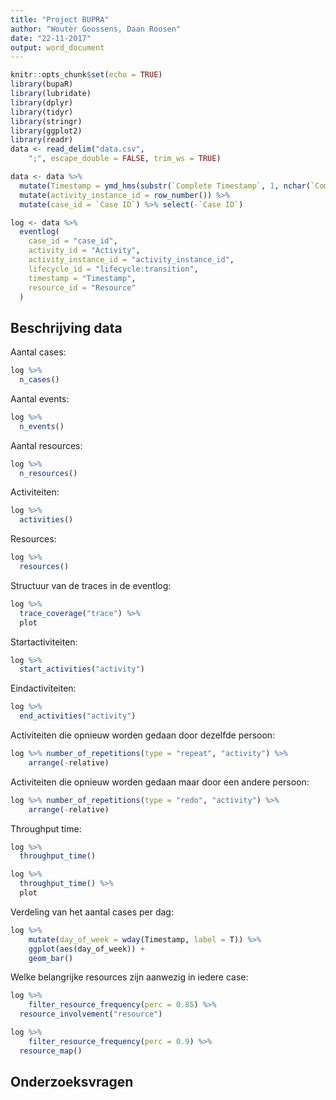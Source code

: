 ```yaml
---
title: "Project BUPRA"
author: "Wouter Goossens, Daan Roosen"
date: "22-11-2017"
output: word_document
---
```


```r
knitr::opts_chunk$set(echo = TRUE)
library(bupaR)
library(lubridate)
library(dplyr)
library(tidyr)
library(stringr)
library(ggplot2)
library(readr)
data <- read_delim("data.csv", 
    ";", escape_double = FALSE, trim_ws = TRUE)
```

```r
data <- data %>%
  mutate(Timestamp = ymd_hms(substr(`Complete Timestamp`, 1, nchar(`Complete Timestamp`) - 4))) %>%
  mutate(activity_instance_id = row_number()) %>%
  mutate(case_id = `Case ID`) %>% select(-`Case ID`)
```

```r
log <- data %>%
  eventlog(
    case_id = "case_id",
    activity_id = "Activity",
    activity_instance_id = "activity_instance_id",
    lifecycle_id = "lifecycle:transition",
    timestamp = "Timestamp",
    resource_id = "Resource"
  )
```

## Beschrijving data

Aantal cases:

```r
log %>%
  n_cases()
```

Aantal events:

```r
log %>%
  n_events()
```

Aantal resources:

```r
log %>%
  n_resources()
```

Activiteiten:

```r
log %>%
  activities()
```

Resources:

```r
log %>%
  resources()
```

Structuur van de traces in de eventlog:

```r
log %>%
  trace_coverage("trace") %>%
  plot
```

Startactiviteiten:

```r
log %>%
  start_activities("activity")
```

Eindactiviteiten:

```r
log %>%
  end_activities("activity")
```

Activiteiten die opnieuw worden gedaan door dezelfde persoon:

```r
log %>% number_of_repetitions(type = "repeat", "activity") %>%
	arrange(-relative)
```


Activiteiten die opnieuw worden gedaan maar door een andere persoon:

```r
log %>% number_of_repetitions(type = "redo", "activity") %>%
	arrange(-relative)
```

Throughput time:

```r
log %>%
  throughput_time()
```

```r
log %>%
  throughput_time() %>%
  plot
```

Verdeling van het aantal cases per dag:

```r
log %>%
	mutate(day_of_week = wday(Timestamp, label = T)) %>%
	ggplot(aes(day_of_week)) +
	geom_bar()
```

Welke belangrijke resources zijn aanwezig in iedere case:

```r
log %>%
	filter_resource_frequency(perc = 0.85) %>%
  resource_involvement("resource")
```

```r
log %>%
	filter_resource_frequency(perc = 0.9) %>%
  resource_map()
```


## Onderzoeksvragen























